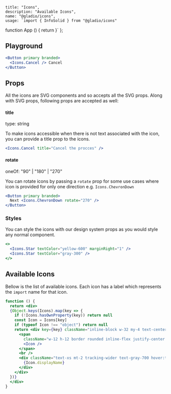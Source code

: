 
    title: "Icons",
    description: "Available Icons",
    name: "@gladio/icons",
    usage: `import { InfoSolid } from "@gladio/icons"
function App () {
  return <InfoSolid />
}`
};


## Playground

```jsx live=true
<Button primary branded>
  <Icons.Cancel /> Cancel
</Button>
```

## Props

All the icons are SVG components and so accepts all the SVG props. Along with SVG props, following props are accepted
as well:

#### title
type: string

To make icons accessible when there is not text associated with the icon, you can provide a title prop to the icons.

```jsx live=true
<Icons.Cancel title="Cancel the procces" />
```

#### rotate
oneOf: "90" | "180" | "270"

You can rotate icons by passing a `rotate` prop for some use cases where icon is provided for only one direction e.g.
`Icons.ChevronDown`


```jsx live=true
<Button primary branded>
  Next <Icons.ChevronDown rotate="270" />
</Button>
```

### Styles

You can style the icons with our design system props as you would style any normal component.

```jsx live=true
<>
  <Icons.Star textColor="yellow-600" marginRight="1" />
  <Icons.Star textColor="gray-300" />
</>
```

## Available Icons

Bellow is the list of available icons. Each icon has a label which represents the `import` name for that icon.

```jsx preview=true
function () {
  return <div>
  {Object.keys(Icons).map(key => {
    if (!Icons.hasOwnProperty(key)) return null
    const Icon = Icons[key]
    if (typeof Icon !== "object") return null
    return <div key={key} className="inline-block w-32 my-4 text-center">
      <span
        className="w-12 h-12 border rounded inline-flex justify-center items-center">
        <Icon />
      </span>
      <br />
      <div className="text-xs mt-2 tracking-wider text-gray-700 hover:text-gray-900">
        {Icon.displayName}
      </div>
    </div>
  })}
  </div>
}
```

